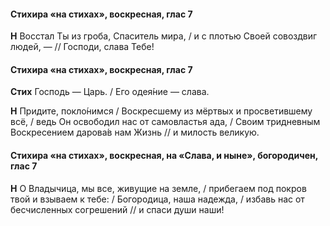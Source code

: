 #### Стихира «на стихах», воскресная, глас 7

**Н** Восстал Ты из гроба, Спаситель мира, / и с плотью Своей совоздвиг людей, — // Господи, слава Тебе!

#### Стихира «на стихах», воскресная, глас 7

**Стих** Господь — Царь. / Его одея́ние — слава.

**Н** Придите, покло́нимся / Воскресшему из мёртвых и просветившему всё, / ведь Он освободил нас от самовластья ада, / Своим тридневным Воскресением дарова́в нам Жизнь // и милость великую.

#### Стихира «на стихах», воскресная, на «Слава, и ныне», богородичен, глас 7

**Н** О Владычица, мы все, живущие на земле, / прибегаем под покров твой и взываем к тебе: / Богородица, наша надежда, / избавь нас от бесчисленных согрешений // и спаси души наши!
